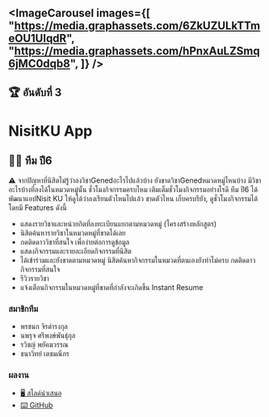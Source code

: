 
<ImageCarousel
    images={[
        "https://media.graphassets.com/6ZkUZULkTTmeOU1UIqdR",
        "https://media.graphassets.com/hPnxAuLZSmq6jMC0dqb8",
    ]}
/>
--- 
## 🏆 อันดับที่ 3
# NisitKU App
## 🧑‍🎓 ทีม ปี6
⚠️ จากปัญหาที่นิสิตไม่รู้ว่าลงวิชาGenedอะไรไปแล้วบ้าง ยังขาดวิชาGenedหมวดหมู่ไหนบ้าง มีวิชาอะไรบ้างที่ลงได้ในหมวดหมู่นั้น ชั่วโมงกิจกรรมครบไหม เติมเต็มชั่วโมงกิจกรรมอย่างไรดี ทีม ปี6 ได้พัฒนาแอปNisit KU ให้ดูได้ว่าลงเรียนตัวไหนไปแล้ว ขาดตัวไหน เก็บครบรียัง, ดูชั่วโมงกิจกรรมได้ โดยมี Features ดังนี้
- แสดงรายวิชาและหน่วยกิตที่ลงทะเบียนแยกตามหมวดหมู่ (โครงสร้างหลักสูตร)
- นิสิตค้นหารายวิชาในหมวดหมู่ที่ขาดได้เลย
- กดติดดาววิชาที่สนใจ เพื่อง่ายต่อการดูข้อมูล
- แสดงกิจกรรมและรายละเอียดกิจกรรมที่นิสิต
- ได้เข้าร่วมและยังขาดตามหมวดหมู่ นิสิตค้นหากิจกรรมในหมวดที่ตนเองยังทำไม่ครบ กดติดดาวกิจกรรมที่สนใจ
- ⁠รีวิวรายวิชา
- แจ้งเตือนกิจกรรมในหมวดหมู่ที่ขาดที่กำลังจะเกิดขึ้น Instant Resume

### สมาชิกทีม
- พรชนก จิรดำรงกุล
- นพรุจ ศรีพงษ์พันธุ์กุล
- รวิชญ์ พยัคฆวรรณ
- ชนาวิทย์ เตชมณีกร

### ผลงาน
-   [🖥️ สไลด์นำเสนอ](https://drive.google.com/file/d/1n4brj9FvZeG3aZgVfhD0Qp50dHfvCF4R/view)
-   [⌨️ ⁠GitHub](https://github.com/hackathon-ku/hackathon-2023-6)

